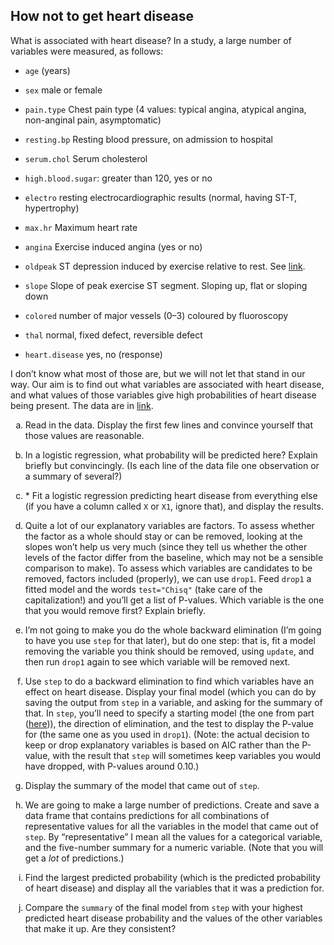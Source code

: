 ##  How not to get heart disease


 What is associated with heart disease? In a study, a large
number of variables were measured, as follows:



* `age` (years)

* `sex` male or female

* `pain.type` Chest pain type (4 values: typical angina,
atypical angina, non-anginal pain, asymptomatic)

* `resting.bp` Resting blood pressure, on admission to hospital

* `serum.chol` Serum cholesterol

* `high.blood.sugar`: greater than 120, yes or no

* `electro` resting electrocardiographic results (normal,
having ST-T, hypertrophy)

* `max.hr` Maximum heart rate

* `angina` Exercise induced angina (yes or no)

* `oldpeak` ST depression induced by exercise relative to
rest. See [link](http://lifeinthefastlane.com/ecg-library/st-segment/).

* `slope` Slope of peak exercise ST segment. Sloping up,
flat or sloping down

* `colored` number of major vessels (0--3) coloured by fluoroscopy

* `thal` normal, fixed defect, reversible defect

* `heart.disease` yes, no (response)


I don't know what most of those are, but we will not let that stand in
our way. Our aim is to find out what variables are associated with
heart disease, and what values of those variables give high
probabilities of heart disease being present. The data are in
[link](https://raw.githubusercontent.com/nxskok/datafiles/master/heartf.csv).



(a) Read in the data. Display the first few lines and convince
yourself that those values are reasonable.



(b) In a logistic regression, what probability will be
predicted here? Explain briefly but convincingly. (Is each line of
the data file one observation or a summary of several?)



(c) <a name="part:heart-first">*</a> Fit a logistic regression predicting heart disease from
everything else (if you have a column called `X` or
`X1`, ignore that), and display the results.



(d) Quite a lot of our explanatory variables are factors. To
assess whether the factor as a whole should stay or can be removed,
looking at the slopes won't help us very much (since they tell us
whether the other levels of the factor differ from the baseline,
which may not be a sensible comparison to make). To assess which
variables are candidates to be removed, factors included (properly),
we can use `drop1`. Feed `drop1` a fitted model and
the words `test="Chisq"` (take care of the capitalization!)
and you'll get a list of P-values. Which variable is the one that
you would remove first? Explain briefly.



(e) I'm not going to make you do the whole backward elimination
(I'm going to have you use `step` for that later), but do one
step: that is, fit a model removing the variable you think should be
removed, using `update`, and then run `drop1` again to
see which variable will be removed next.



(f) Use `step` to do a backward elimination to find which
variables have an effect on heart disease. Display your final model
(which you can do by saving the output from `step` in a
variable, and asking for the summary of that. In `step`,
you'll need to specify a starting model (the one from part
(<a href="#part:heart-first">here</a>)), the direction of elimination, and the test
to display the P-value for (the same one as you used in
`drop1`). (Note: the actual decision to keep or drop explanatory variables is based on AIC rather than the P-value, with the result that `step` will sometimes keep variables you would have dropped, with P-values around 0.10.)



(g) Display the summary of the model that came out of `step`.



(h) We are going to make a large number of predictions. Create and save
a data frame that contains predictions for all combinations of representative
values for all the variables in the model that came out of
`step`. By "representative" I mean all the values for a
categorical variable, and the five-number summary for a numeric
variable. (Note that you will get a *lot* of predictions.)




(i) Find the largest predicted probability (which is the
predicted probability of heart disease) and display all the
variables that it was a prediction for. 



(j) Compare the `summary` of the final model from
`step` with your highest predicted heart disease
probability and the values of the other variables that make it
up. Are they consistent?







